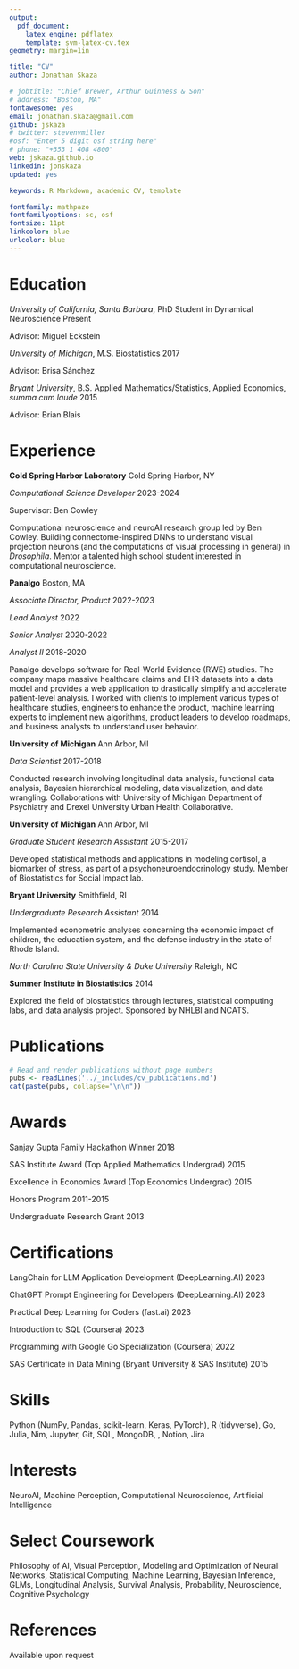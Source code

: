 ```yaml
---
output: 
  pdf_document:
    latex_engine: pdflatex
    template: svm-latex-cv.tex
geometry: margin=1in

title: "CV"
author: Jonathan Skaza

# jobtitle: "Chief Brewer, Arthur Guinness & Son"
# address: "Boston, MA"
fontawesome: yes
email: jonathan.skaza@gmail.com
github: jskaza
# twitter: stevenvmiller
#osf: "Enter 5 digit osf string here"
# phone: "+353 1 408 4800"
web: jskaza.github.io
linkedin: jonskaza
updated: yes

keywords: R Markdown, academic CV, template

fontfamily: mathpazo
fontfamilyoptions: sc, osf
fontsize: 11pt
linkcolor: blue
urlcolor: blue
---
```


# Education

*University of California, Santa Barbara*, PhD Student in Dynamical  Neuroscience \hfill Present

Advisor: Miguel Eckstein

*University of Michigan*, M.S. Biostatistics \hfill 2017

Advisor: Brisa Sánchez

*Bryant University*, B.S. Applied Mathematics/Statistics, Applied Economics, *summa cum laude*  \hfill 2015

Advisor: Brian Blais


# Experience

**Cold Spring Harbor Laboratory** \hfill Cold Spring Harbor, NY

*Computational Science Developer* \hfill 2023-2024

Supervisor: Ben Cowley

Computational neuroscience and neuroAI research group led by Ben Cowley. Building connectome-inspired DNNs to understand visual projection neurons (and the computations of visual processing in general) in *Drosophila*. Mentor a talented high school student interested in computational neuroscience.

**Panalgo** \hfill Boston, MA

*Associate Director, Product* \hfill 2022-2023

*Lead Analyst* \hfill 2022

*Senior Analyst* \hfill 2020-2022

*Analyst II* \hfill 2018-2020

Panalgo develops software for Real-World Evidence (RWE) studies. The company maps massive healthcare claims and EHR datasets into a data model and provides a web application to drastically simplify and accelerate patient-level analysis. I worked with clients to implement various types of healthcare studies, engineers to enhance the product, machine learning experts to implement new algorithms, product leaders to develop roadmaps, and business analysts to understand user behavior.

**University of Michigan** \hfill Ann Arbor, MI

*Data Scientist* \hfill 2017-2018

Conducted research involving longitudinal data analysis, functional data analysis, Bayesian hierarchical modeling, data visualization, and data wrangling. Collaborations with University of Michigan Department of Psychiatry and Drexel University Urban Health Collaborative.

**University of Michigan** \hfill Ann Arbor, MI

*Graduate Student Research Assistant* \hfill 2015-2017

Developed statistical methods and applications in modeling cortisol, a biomarker of stress, as part of a psychoneuroendocrinology study. Member of Biostatistics for Social Impact lab.

**Bryant University** \hfill Smithfield, RI

*Undergraduate Research Assistant* \hfill 2014

Implemented econometric analyses concerning the economic impact of children, the education system, and the defense industry in the state of Rhode Island.


*North Carolina State University \& Duke University* \hfill Raleigh, NC

**Summer Institute in Biostatistics** \hfill 2014

Explored the field of biostatistics through lectures, statistical computing labs, and data analysis project. Sponsored by NHLBI and NCATS.


# Publications

```r
# Read and render publications without page numbers
pubs <- readLines('../_includes/cv_publications.md')
cat(paste(pubs, collapse="\n\n"))
```

# Awards

Sanjay Gupta Family Hackathon Winner \hfill 2018

SAS Institute Award (Top Applied Mathematics Undergrad) \hfill 2015

Excellence in Economics Award (Top Economics Undergrad)  \hfill 2015

Honors Program \hfill 2011-2015

Undergraduate Research Grant  \hfill 2013

# Certifications

LangChain for LLM Application Development (DeepLearning.AI)  \hfill 2023

ChatGPT Prompt Engineering for Developers (DeepLearning.AI)  \hfill 2023

Practical Deep Learning for Coders (fast.ai) \hfill 2023

Introduction to SQL (Coursera) \hfill 2023

Programming with Google Go Specialization (Coursera) \hfill 2022

SAS Certificate in Data Mining (Bryant University & SAS Institute) \hfill 2015


# Skills

Python (NumPy, Pandas, scikit-learn, Keras, PyTorch), R (tidyverse), Go, Julia, Nim, Jupyter, Git, SQL, MongoDB, \LaTeX{}, Notion, Jira


# Interests

NeuroAI, Machine Perception, Computational Neuroscience, Artificial Intelligence

# Select Coursework

Philosophy of AI, Visual Perception, Modeling and Optimization of Neural Networks, Statistical Computing, Machine Learning, Bayesian Inference, GLMs, Longitudinal Analysis, Survival Analysis, Probability, Neuroscience, Cognitive Psychology

# References

Available upon request